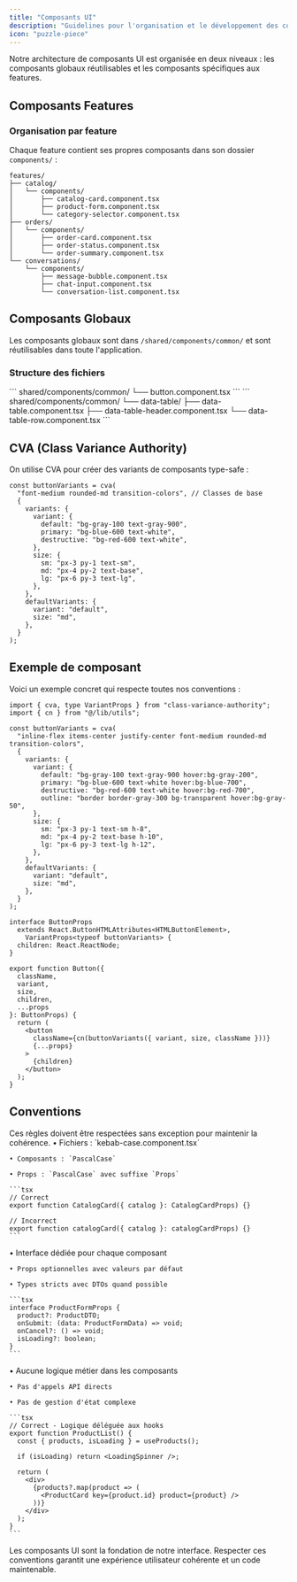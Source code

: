 ```yaml
---
title: "Composants UI"
description: "Guidelines pour l'organisation et le développement des composants UI"
icon: "puzzle-piece"
---
```


<Info>
  Notre architecture de composants UI est organisée en deux niveaux : les
  composants globaux réutilisables et les composants spécifiques aux features.
</Info>

## Composants Features

### Organisation par feature

Chaque feature contient ses propres composants dans son dossier `components/` :

```
features/
├── catalog/
│   └── components/
│       ├── catalog-card.component.tsx
│       ├── product-form.component.tsx
│       └── category-selector.component.tsx
├── orders/
│   └── components/
│       ├── order-card.component.tsx
│       ├── order-status.component.tsx
│       └── order-summary.component.tsx
└── conversations/
    └── components/
        ├── message-bubble.component.tsx
        ├── chat-input.component.tsx
        └── conversation-list.component.tsx
```

## Composants Globaux

Les composants globaux sont dans `/shared/components/common/` et sont réutilisables dans toute l'application.

### Structure des fichiers

<Tabs>
  <Tab title="Composant simple">
    ```
    shared/components/common/
    └── button.component.tsx
    ```
  </Tab>

  <Tab title="Composant complexe">
    ```
    shared/components/common/
    └── data-table/
        ├── data-table.component.tsx
        ├── data-table-header.component.tsx
        └── data-table-row.component.tsx
    ```
  </Tab>
</Tabs>

## CVA (Class Variance Authority)

On utilise CVA pour créer des variants de composants type-safe :

```tsx
const buttonVariants = cva(
  "font-medium rounded-md transition-colors", // Classes de base
  {
    variants: {
      variant: {
        default: "bg-gray-100 text-gray-900",
        primary: "bg-blue-600 text-white",
        destructive: "bg-red-600 text-white",
      },
      size: {
        sm: "px-3 py-1 text-sm",
        md: "px-4 py-2 text-base",
        lg: "px-6 py-3 text-lg",
      },
    },
    defaultVariants: {
      variant: "default",
      size: "md",
    },
  }
);
```

## Exemple de composant

Voici un exemple concret qui respecte toutes nos conventions :

```tsx button.component.tsx
import { cva, type VariantProps } from "class-variance-authority";
import { cn } from "@/lib/utils";

const buttonVariants = cva(
  "inline-flex items-center justify-center font-medium rounded-md transition-colors",
  {
    variants: {
      variant: {
        default: "bg-gray-100 text-gray-900 hover:bg-gray-200",
        primary: "bg-blue-600 text-white hover:bg-blue-700",
        destructive: "bg-red-600 text-white hover:bg-red-700",
        outline: "border border-gray-300 bg-transparent hover:bg-gray-50",
      },
      size: {
        sm: "px-3 py-1 text-sm h-8",
        md: "px-4 py-2 text-base h-10",
        lg: "px-6 py-3 text-lg h-12",
      },
    },
    defaultVariants: {
      variant: "default",
      size: "md",
    },
  }
);

interface ButtonProps
  extends React.ButtonHTMLAttributes<HTMLButtonElement>,
    VariantProps<typeof buttonVariants> {
  children: React.ReactNode;
}

export function Button({
  className,
  variant,
  size,
  children,
  ...props
}: ButtonProps) {
  return (
    <button
      className={cn(buttonVariants({ variant, size, className }))}
      {...props}
    >
      {children}
    </button>
  );
}
```

## Conventions

<Warning>
  Ces règles doivent être respectées sans exception pour maintenir la cohérence.
</Warning>

<Steps>
  <Step title="Nommage">
    • Fichiers : `kebab-case.component.tsx`
    
    • Composants : `PascalCase` 
    
    • Props : `PascalCase` avec suffixe `Props`
    
    ```tsx
    // Correct
    export function CatalogCard({ catalog }: CatalogCardProps) {}
    
    // Incorrect  
    export function catalogCard({ catalog }: catalogCardProps) {}
    ```
  </Step>

  <Step title="Structure des props">
    • Interface dédiée pour chaque composant
    
    • Props optionnelles avec valeurs par défaut
    
    • Types stricts avec DTOs quand possible
    
    ```tsx
    interface ProductFormProps {
      product?: ProductDTO;
      onSubmit: (data: ProductFormData) => void;
      onCancel?: () => void;
      isLoading?: boolean;
    }
    ```
  </Step>

  <Step title="Logique interdite">
    • Aucune logique métier dans les composants
    
    • Pas d'appels API directs
    
    • Pas de gestion d'état complexe
    
    ```tsx
    // Correct - Logique déléguée aux hooks
    export function ProductList() {
      const { products, isLoading } = useProducts();
      
      if (isLoading) return <LoadingSpinner />;
      
      return (
        <div>
          {products?.map(product => (
            <ProductCard key={product.id} product={product} />
          ))}
        </div>
      );
    }
    ```
  </Step>
</Steps>

<Note>
  Les composants UI sont la fondation de notre interface. Respecter ces
  conventions garantit une expérience utilisateur cohérente et un code
  maintenable.
</Note>
